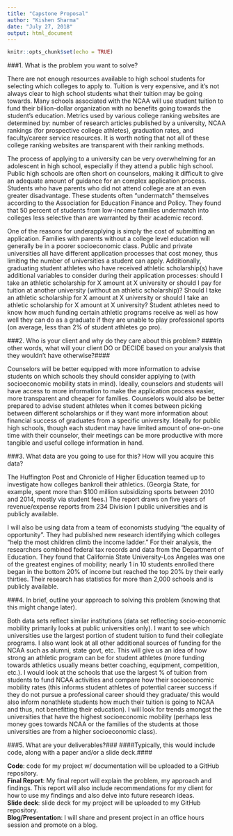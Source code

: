 ---
title: "Capstone Proposal"
author: "Kishen Sharma"
date: "July 27, 2018"
output: html_document
---

```{r setup, include=FALSE}
knitr::opts_chunk$set(echo = TRUE)
```

###1. What is the problem you want to solve?

There are not enough resources available to high school students for selecting which colleges to apply to. 
Tuition is very expensive, and it's not always clear to high school students what their tuition may be going towards. 
Many schools associated with the NCAA will use student tuition to fund their billion-dollar organization with no benefits going towards the student's education. 
Metrics used by various college ranking websites are determined by: number of research articles published by a university, NCAA rankings (for prospective college athletes), graduation rates, and faculty/career service resources. 
It is worth noting that not all of these college ranking websites are transparent with their ranking methods.   
 
 
The process of applying to a university can be very overwhelming for an adolescent in high school, especially if they attend a public high school. 
Public high schools are often short on counselors, making it difficult to give an adequate amount of guidance for an complex application process. 
Students who have parents who did not attend college are at an even greater disadvantage. 
These students often "undermatch" themselves according to the Association for Education Finance and Policy. 
They found that 50 percent of students from low-income families undermatch into colleges less selective than are warranted by their academic record.  
 
 
One of the reasons for underapplying is simply the cost of submitting an application. Families with parents without a college level education will generally be in a poorer socioeconomic class. 
Public and private universities all have different application processes that cost money, thus limiting the number of universities a student can apply. 
Additionally, graduating student athletes who have received athletic scholarship(s) have additional variables to consider during their application processes: should I take an athletic scholarship for X amount at X university or should I pay for tuition at another university (without an athletic scholarship)? 
Should I take an athletic scholarship for X amount at X university or should I take an athletic scholarship for X amount at X university? 
Student athletes need to know how much funding certain athletic programs receive as well as how well they can do as a graduate if they are unable to play professional sports (on average, less than 2% of student athletes go pro).


###2. Who is your client and why do they care about this problem? 
####In other words, what will your client DO or DECIDE based on your analysis that they wouldn't have otherwise?####

Counselors will be better equipped with more information to advise students on which schools they should consider applying to (with socioeconomic mobility stats in mind). Ideally, counselors and students will have access to more information to make the application process easier, more transparent and cheaper for families. 
Counselors would also be better prepared to advise student athletes when it comes between picking between different scholarships or if they want more information about financial success of graduates from a specific university. 
Ideally for public high schools, though each student may have limited amount of one-on-one time with their counselor, their meetings can be more productive with more tangible and useful college information in hand.

###3. What data are you going to use for this? How will you acquire this data?

The Huffington Post and Chronicle of Higher Education teamed up to investigate how colleges bankroll their athletics.
(Georgia State, for example, spent more than $100 million subsidizing sports between 2010 and 2014, mostly via student fees.) 
The report draws on five years of revenue/expense reports from 234 Division I public universities and is publicly available.

I will also be using data from a team of economists studying "the equality of opportunity". 
They had published new research identifying which colleges "help the most children climb the income ladder." 
For their analysis, the researchers combined federal tax records and data from the Department of Education. 
They found that California State University-Los Angeles was one of the greatest engines of mobility; nearly 1 in 10 students enrolled there began in the bottom 20% of income but reached the top 20% by their early thirties. 
Their research has statistics for more than 2,000 schools and is publicly available.


###4. In brief, outline your approach to solving this problem (knowing that this might change later).

Both data sets reflect similar institutions (data set reflecting socio-economic mobility primarily looks at public universities only). 
I want to see which universities use the largest portion of student tuition to fund their collegiate programs. 
I also want look at all other additional sources of funding for the NCAA such as alumni, state govt, etc. This will give us an idea of how strong an athletic program can be for student athletes (more funding towards athletics usually means better coaching, equipment, competition, etc.). 
I would look at the schools that use the largest % of tuition from students to fund NCAA activities and compare how their socioeconomic mobility rates (this informs student athletes of potential career success if they do not pursue a professional career should they graduate/ this would also inform nonathlete students how much their tuition is going to NCAA and thus, not benefitting their education). 
I will look for trends amongst the universities that have the highest socioeconomic mobility (perhaps less money goes towards NCAA or the families of the students at those universities are from a higher socioeconomic class).

###5. What are your deliverables?### 
####Typically, this would include code, along with a paper and/or a slide deck.####

**Code**: code for my project w/ documentation will be uploaded to a GitHub repository.  
**Final Report**: My final report will explain the problem, my approach and findings. This report will also include recommendations for my client for how to use my findings and also delve into future research ideas.  
**Slide deck**: slide deck for my project will be uploaded to my GitHub repository.  
**Blog/Presentation**:	I will share and present project in an office hours session and promote on a blog.  


